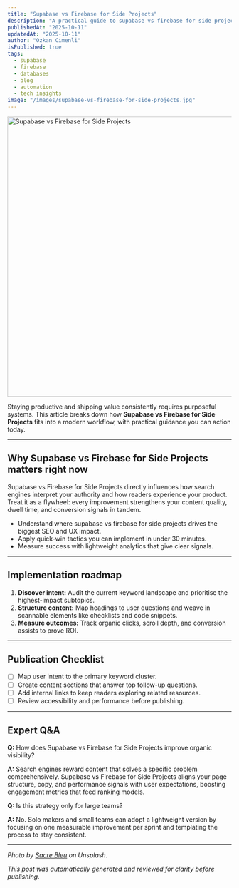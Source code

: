 ```yaml
---
title: "Supabase vs Firebase for Side Projects"
description: "A practical guide to supabase vs firebase for side projects for modern developers."
publishedAt: "2025-10-11"
updatedAt: "2025-10-11"
author: "Ozkan Cimenli"
isPublished: true
tags:
  - supabase
  - firebase
  - databases
  - blog
  - automation
  - tech insights
image: "/images/supabase-vs-firebase-for-side-projects.jpg"
---
```


<Image
  src="/images/supabase-vs-firebase-for-side-projects.jpg"
  width="1200"
  height="628"
  alt="Supabase vs Firebase for Side Projects"
  priority
  sizes="100vw"
/>

Staying productive and shipping value consistently requires purposeful systems. This article breaks down how **Supabase vs Firebase for Side Projects** fits into a modern workflow, with practical guidance you can action today.

---

## Why Supabase vs Firebase for Side Projects matters right now

Supabase vs Firebase for Side Projects directly influences how search engines interpret your authority and how readers experience your product. Treat it as a flywheel: every improvement strengthens your content quality, dwell time, and conversion signals in tandem.

- Understand where supabase vs firebase for side projects drives the biggest SEO and UX impact.
- Apply quick-win tactics you can implement in under 30 minutes.
- Measure success with lightweight analytics that give clear signals.

---

## Implementation roadmap

1. **Discover intent:** Audit the current keyword landscape and prioritise the highest-impact subtopics.
2. **Structure content:** Map headings to user questions and weave in scannable elements like checklists and code snippets.
3. **Measure outcomes:** Track organic clicks, scroll depth, and conversion assists to prove ROI.

---

## Publication Checklist

- [ ] Map user intent to the primary keyword cluster.
- [ ] Create content sections that answer top follow-up questions.
- [ ] Add internal links to keep readers exploring related resources.
- [ ] Review accessibility and performance before publishing.

---

## Expert Q&A

**Q:** How does Supabase vs Firebase for Side Projects improve organic visibility?

**A:** Search engines reward content that solves a specific problem comprehensively. Supabase vs Firebase for Side Projects aligns your page structure, copy, and performance signals with user expectations, boosting engagement metrics that feed ranking models.

**Q:** Is this strategy only for large teams?

**A:** No. Solo makers and small teams can adopt a lightweight version by focusing on one measurable improvement per sprint and templating the process to stay consistent.


---

_Photo by [Sacre Bleu](https://unsplash.com/@sacreb1eu) on Unsplash._

_This post was automatically generated and reviewed for clarity before publishing._
